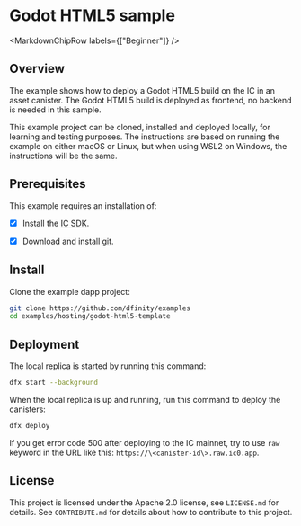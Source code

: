 
# Godot HTML5 sample

<MarkdownChipRow labels={["Beginner"]} />

## Overview
The example shows how to deploy a Godot HTML5 build on the IC in an asset canister. The Godot HTML5 build is deployed as frontend, no backend is needed in this sample.

This example project can be cloned, installed and deployed locally, for learning and testing purposes. The instructions are based on running the example on either macOS or Linux, but when using WSL2 on Windows, the instructions will be the same.

## Prerequisites

This example requires an installation of:

- [x] Install the [IC SDK](https://internetcomputer.org/docs/current/developer-docs/setup/install/).

- [x] Download and install [git](https://git-scm.com/downloads).

## Install

Clone the example dapp project:

```bash
git clone https://github.com/dfinity/examples
cd examples/hosting/godot-html5-template
```

## Deployment
The local replica is started by running this command:

```bash
dfx start --background
```

When the local replica is up and running, run this command to deploy the canisters:

```bash
dfx deploy
```

If you get error code 500 after deploying to the IC mainnet, try to use `raw` keyword in the URL like this: `https://\<canister-id\>.raw.ic0.app`.

## License
This project is licensed under the Apache 2.0 license, see `LICENSE.md` for details. See `CONTRIBUTE.md` for details about how to contribute to this project. 
